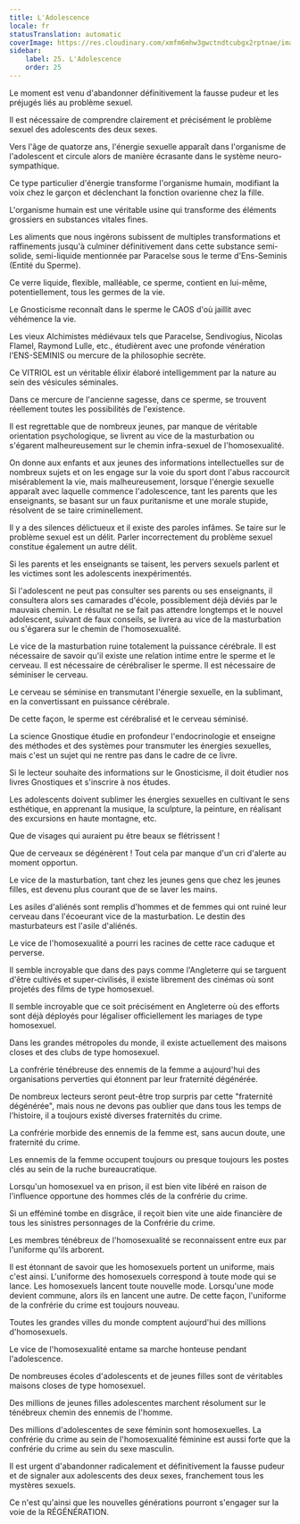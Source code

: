 ```yaml
---
title: L'Adolescence
locale: fr
statusTranslation: automatic
coverImage: https://res.cloudinary.com/xmfm6mhw3gwctndtcubgx2rptnae/image/upload/v1740337243/small_cover_educacion_fundamental_a051170f1c.webp
sidebar:
    label: 25. L'Adolescence
    order: 25
---
```

Le moment est venu d'abandonner définitivement la fausse pudeur et les préjugés liés au problème sexuel.

Il est nécessaire de comprendre clairement et précisément le problème sexuel des adolescents des deux sexes.

Vers l'âge de quatorze ans, l'énergie sexuelle apparaît dans l'organisme de l'adolescent et circule alors de manière écrasante dans le système neuro-sympathique.

Ce type particulier d'énergie transforme l'organisme humain, modifiant la voix chez le garçon et déclenchant la fonction ovarienne chez la fille.

L'organisme humain est une véritable usine qui transforme des éléments grossiers en substances vitales fines.

Les aliments que nous ingérons subissent de multiples transformations et raffinements jusqu'à culminer définitivement dans cette substance semi-solide, semi-liquide mentionnée par Paracelse sous le terme d'Ens-Seminis (Entité du Sperme).

Ce verre liquide, flexible, malléable, ce sperme, contient en lui-même, potentiellement, tous les germes de la vie.

Le Gnosticisme reconnaît dans le sperme le CAOS d'où jaillit avec véhémence la vie.

Les vieux Alchimistes médiévaux tels que Paracelse, Sendivogius, Nicolas Flamel, Raymond Lulle, etc., étudièrent avec une profonde vénération l'ENS-SEMINIS ou mercure de la philosophie secrète.

Ce VITRIOL est un véritable élixir élaboré intelligemment par la nature au sein des vésicules séminales.

Dans ce mercure de l'ancienne sagesse, dans ce sperme, se trouvent réellement toutes les possibilités de l'existence.

Il est regrettable que de nombreux jeunes, par manque de véritable orientation psychologique, se livrent au vice de la masturbation ou s'égarent malheureusement sur le chemin infra-sexuel de l'homosexualité.

On donne aux enfants et aux jeunes des informations intellectuelles sur de nombreux sujets et on les engage sur la voie du sport dont l'abus raccourcit misérablement la vie, mais malheureusement, lorsque l'énergie sexuelle apparaît avec laquelle commence l'adolescence, tant les parents que les enseignants, se basant sur un faux puritanisme et une morale stupide, résolvent de se taire criminellement.

Il y a des silences délictueux et il existe des paroles infâmes. Se taire sur le problème sexuel est un délit. Parler incorrectement du problème sexuel constitue également un autre délit.

Si les parents et les enseignants se taisent, les pervers sexuels parlent et les victimes sont les adolescents inexpérimentés.

Si l'adolescent ne peut pas consulter ses parents ou ses enseignants, il consultera alors ses camarades d'école, possiblement déjà déviés par le mauvais chemin. Le résultat ne se fait pas attendre longtemps et le nouvel adolescent, suivant de faux conseils, se livrera au vice de la masturbation ou s'égarera sur le chemin de l'homosexualité.

Le vice de la masturbation ruine totalement la puissance cérébrale. Il est nécessaire de savoir qu'il existe une relation intime entre le sperme et le cerveau. Il est nécessaire de cérébraliser le sperme. Il est nécessaire de séminiser le cerveau.

Le cerveau se séminise en transmutant l'énergie sexuelle, en la sublimant, en la convertissant en puissance cérébrale.

De cette façon, le sperme est cérébralisé et le cerveau séminisé.

La science Gnostique étudie en profondeur l'endocrinologie et enseigne des méthodes et des systèmes pour transmuter les énergies sexuelles, mais c'est un sujet qui ne rentre pas dans le cadre de ce livre.

Si le lecteur souhaite des informations sur le Gnosticisme, il doit étudier nos livres Gnostiques et s'inscrire à nos études.

Les adolescents doivent sublimer les énergies sexuelles en cultivant le sens esthétique, en apprenant la musique, la sculpture, la peinture, en réalisant des excursions en haute montagne, etc.

Que de visages qui auraient pu être beaux se flétrissent !

Que de cerveaux se dégénèrent ! Tout cela par manque d'un cri d'alerte au moment opportun.

Le vice de la masturbation, tant chez les jeunes gens que chez les jeunes filles, est devenu plus courant que de se laver les mains.

Les asiles d'aliénés sont remplis d'hommes et de femmes qui ont ruiné leur cerveau dans l'écoeurant vice de la masturbation. Le destin des masturbateurs est l'asile d'aliénés.

Le vice de l'homosexualité a pourri les racines de cette race caduque et perverse.

Il semble incroyable que dans des pays comme l'Angleterre qui se targuent d'être cultivés et super-civilisés, il existe librement des cinémas où sont projetés des films de type homosexuel.

Il semble incroyable que ce soit précisément en Angleterre où des efforts sont déjà déployés pour légaliser officiellement les mariages de type homosexuel.

Dans les grandes métropoles du monde, il existe actuellement des maisons closes et des clubs de type homosexuel.

La confrérie ténébreuse des ennemis de la femme a aujourd'hui des organisations perverties qui étonnent par leur fraternité dégénérée.

De nombreux lecteurs seront peut-être trop surpris par cette "fraternité dégénérée", mais nous ne devons pas oublier que dans tous les temps de l'histoire, il a toujours existé diverses fraternités du crime.

La confrérie morbide des ennemis de la femme est, sans aucun doute, une fraternité du crime.

Les ennemis de la femme occupent toujours ou presque toujours les postes clés au sein de la ruche bureaucratique.

Lorsqu'un homosexuel va en prison, il est bien vite libéré en raison de l'influence opportune des hommes clés de la confrérie du crime.

Si un efféminé tombe en disgrâce, il reçoit bien vite une aide financière de tous les sinistres personnages de la Confrérie du crime.

Les membres ténébreux de l'homosexualité se reconnaissent entre eux par l'uniforme qu'ils arborent.

Il est étonnant de savoir que les homosexuels portent un uniforme, mais c'est ainsi. L'uniforme des homosexuels correspond à toute mode qui se lance. Les homosexuels lancent toute nouvelle mode. Lorsqu'une mode devient commune, alors ils en lancent une autre. De cette façon, l'uniforme de la confrérie du crime est toujours nouveau.

Toutes les grandes villes du monde comptent aujourd'hui des millions d'homosexuels.

Le vice de l'homosexualité entame sa marche honteuse pendant l'adolescence.

De nombreuses écoles d'adolescents et de jeunes filles sont de véritables maisons closes de type homosexuel.

Des millions de jeunes filles adolescentes marchent résolument sur le ténébreux chemin des ennemis de l'homme.

Des millions d'adolescentes de sexe féminin sont homosexuelles. La confrérie du crime au sein de l'homosexualité féminine est aussi forte que la confrérie du crime au sein du sexe masculin.

Il est urgent d'abandonner radicalement et définitivement la fausse pudeur et de signaler aux adolescents des deux sexes, franchement tous les mystères sexuels.

Ce n'est qu'ainsi que les nouvelles générations pourront s'engager sur la voie de la RÉGÉNÉRATION.

